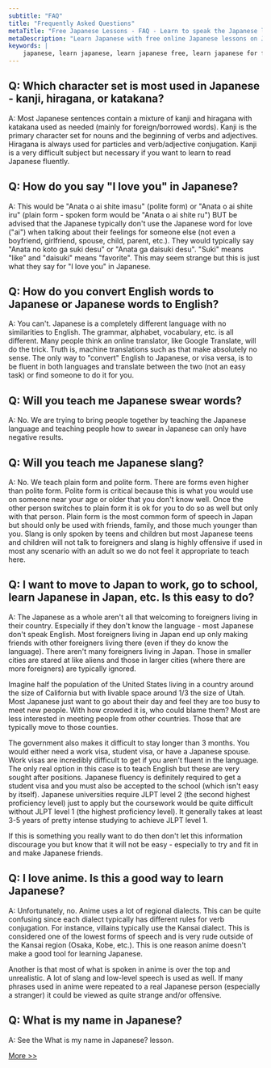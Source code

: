 ```yaml
---
subtitle: "FAQ"
title: "Frequently Asked Questions"
metaTitle: "Free Japanese Lessons - FAQ - Learn to speak the Japanese language online for free!"
metaDescription: "Learn Japanese with free online Japanese lessons on Japanese grammar, Japanese verb conjugation, and Japanese sentence structure"
keywords: |
    japanese, learn japanese, learn japanese free, learn japanese for free, learning japanese, learning japanese language, japanese learn, japanese learning, japanese language, japanese language learning, learn japanese language, japanese lesson, japanese lessons, free japanese lessons, online japanese, japanese online, learn japanese online, learn japanese online free, learning japanese online, online japanese lesson, online japanese lessons, japanese tutorial, japanese course, japanese language course, language course, japanese alphabet, japanese alphabets, japanese letters, japanese hiragana, hiragana alphabet, hiragana, japanese katakana, katakana alphabet, katakana, japanese kanji, kanji, speak japanese, learn to speak japanese, how to speak japanese, how to learn japanese, learn how to speak japanese, how to speak read and write japanese, learn how to speak read and write japanese, learn japanese with free japanese lessons, learn japanese with freejapaneselessons.com, what is my name in japanese, japanese words, basic japanese words, japan language, japan alphabet, hiragana chart, katakana chart, japanese characters, names in japanese, hiragana sentence, learn hiragana, japanese classes, japanese alphabet with english letters, japanese beginner, introducing yourself in japanese, common japanese words, hiragana characters, katakana characters
---
```


## Q: Which character set is most used in Japanese - kanji, hiragana, or katakana?

A: Most Japanese sentences contain a mixture of kanji and hiragana with katakana used as needed (mainly for foreign/borrowed words). Kanji is the primary character set for nouns and the beginning of verbs and adjectives. Hiragana is always used for particles and verb/adjective conjugation. Kanji is a very difficult subject but necessary if you want to learn to read Japanese fluently.

## Q: How do you say "I love you" in Japanese?

A: This would be "Anata o ai shite imasu" (polite form) or "Anata o ai shite iru" (plain form - spoken form would be "Anata o ai shite ru") BUT be advised that the Japanese typically don't use the Japanese word for love ("ai") when talking about their feelings for someone else (not even a boyfriend, girlfriend, spouse, child, parent, etc.). They would typically say "Anata no koto ga suki desu" or "Anata ga daisuki desu". "Suki" means "like" and "daisuki" means "favorite". This may seem strange but this is just what they say for "I love you" in Japanese.

## Q: How do you convert English words to Japanese or Japanese words to English?

A: You can't. Japanese is a completely different language with no similarities to English. The grammar, alphabet, vocabulary, etc. is all different. Many people think an online translator, like Google Translate, will do the trick. Truth is, machine translations such as that make absolutely no sense. The only way to "convert" English to Japanese, or visa versa, is to be fluent in both languages and translate between the two (not an easy task) or find someone to do it for you.

## Q: Will you teach me Japanese swear words?

A: No. We are trying to bring people together by teaching the Japanese language and teaching people how to swear in Japanese can only have negative results.

## Q: Will you teach me Japanese slang?

A: No. We teach plain form and polite form. There are forms even higher than polite form. Polite form is critical because this is what you would use on someone near your age or older that you don't know well. Once the other person switches to plain form it is ok for you to do so as well but only with that person. Plain form is the most common form of speech in Japan but should only be used with friends, family, and those much younger than you. Slang is only spoken by teens and children but most Japanese teens and children will not talk to foreigners and slang is highly offensive if used in most any scenario with an adult so we do not feel it appropriate to teach here.

## Q: I want to move to Japan to work, go to school, learn Japanese in Japan, etc. Is this easy to do?

A: The Japanese as a whole aren't all that welcoming to foreigners living in their country. Especially if they don't know the language - most Japanese don't speak English. Most foreigners living in Japan end up only making friends with other foreigners living there (even if they do know the language). There aren't many foreigners living in Japan. Those in smaller cities are stared at like aliens and those in larger cities (where there are more foreigners) are typically ignored.

Imagine half the population of the United States living in a country around the size of California but with livable space around 1/3 the size of Utah. Most Japanese just want to go about their day and feel they are too busy to meet new people. With how crowded it is, who could blame them? Most are less interested in meeting people from other countries. Those that are typically move to those counties.

The government also makes it difficult to stay longer than 3 months. You would either need a work visa, student visa, or have a Japanese spouse. Work visas are incredibly difficult to get if you aren't fluent in the language. The only real option in this case is to teach English but these are very sought after positions. Japanese fluency is definitely required to get a student visa and you must also be accepted to the school (which isn't easy by itself). Japanese universities require JLPT level 2 (the second highest proficiency level) just to apply but the coursework would be quite difficult without JLPT level 1 (the highest proficiency level). It generally takes at least 3-5 years of pretty intense studying to achieve JLPT level 1.

If this is something you really want to do then don't let this information discourage you but know that it will not be easy - especially to try and fit in and make Japanese friends.

## Q: I love anime. Is this a good way to learn Japanese?

A: Unfortunately, no. Anime uses a lot of regional dialects. This can be quite confusing since each dialect typically has different rules for verb conjugation. For instance, villains typically use the Kansai dialect. This is considered one of the lowest forms of speech and is very rude outside of the Kansai region (Osaka, Kobe, etc.). This is one reason anime doesn't make a good tool for learning Japanese.

Another is that most of what is spoken in anime is over the top and unrealistic. A lot of slang and low-level speech is used as well. If many phrases used in anime were repeated to a real Japanese person (especially a stranger) it could be viewed as quite strange and/or offensive.

## Q: What is my name in Japanese?

A: See the What is my name in Japanese? lesson.

[More >>](/faq2/)